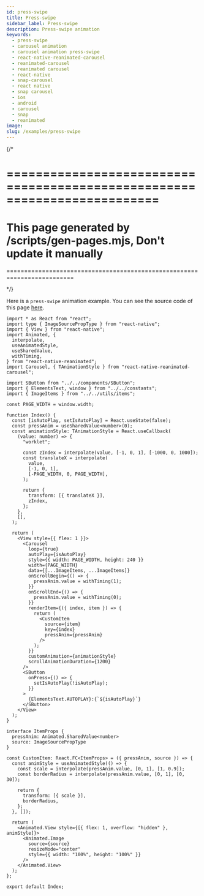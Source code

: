 ```yaml
---
id: press-swipe
title: Press-swipe
sidebar_label: Press-swipe
description: Press-swipe animation
keywords:
  - press-swipe
  - carousel animation
  - carousel animation press-swipe
  - react-native-reanimated-carousel
  - reanimated-carousel
  - reanimated carousel
  - react-native
  - snap-carousel
  - react native
  - snap carousel
  - ios
  - android
  - carousel
  - snap
  - reanimated
image:
slug: /examples/press-swipe
---
```


{/* 

=========================================================================
=========================================================================
This page generated by /scripts/gen-pages.mjs, Don't update it manually 
=========================================================================
=========================================================================

*/}

Here is a `press-swipe` animation example. You can see the source code of this page [here](https://github.com/dohooo/react-native-reanimated-carousel/blob/main/example/app/src/pages/press-swipe/index.tsx).


<Page page='press-swipe' />

```tsx copy
import * as React from "react";
import type { ImageSourcePropType } from "react-native";
import { View } from "react-native";
import Animated, {
  interpolate,
  useAnimatedStyle,
  useSharedValue,
  withTiming,
} from "react-native-reanimated";
import Carousel, { TAnimationStyle } from "react-native-reanimated-carousel";

import SButton from "../../components/SButton";
import { ElementsText, window } from "../../constants";
import { ImageItems } from "../../utils/items";

const PAGE_WIDTH = window.width;

function Index() {
  const [isAutoPlay, setIsAutoPlay] = React.useState(false);
  const pressAnim = useSharedValue<number>(0);
  const animationStyle: TAnimationStyle = React.useCallback(
    (value: number) => {
      "worklet";

      const zIndex = interpolate(value, [-1, 0, 1], [-1000, 0, 1000]);
      const translateX = interpolate(
        value,
        [-1, 0, 1],
        [-PAGE_WIDTH, 0, PAGE_WIDTH],
      );

      return {
        transform: [{ translateX }],
        zIndex,
      };
    },
    [],
  );

  return (
    <View style={{ flex: 1 }}>
      <Carousel
        loop={true}
        autoPlay={isAutoPlay}
        style={{ width: PAGE_WIDTH, height: 240 }}
        width={PAGE_WIDTH}
        data={[...ImageItems, ...ImageItems]}
        onScrollBegin={() => {
          pressAnim.value = withTiming(1);
        }}
        onScrollEnd={() => {
          pressAnim.value = withTiming(0);
        }}
        renderItem={({ index, item }) => {
          return (
            <CustomItem
              source={item}
              key={index}
              pressAnim={pressAnim}
            />
          );
        }}
        customAnimation={animationStyle}
        scrollAnimationDuration={1200}
      />
      <SButton
        onPress={() => {
          setIsAutoPlay(!isAutoPlay);
        }}
      >
        {ElementsText.AUTOPLAY}:{`${isAutoPlay}`}
      </SButton>
    </View>
  );
}

interface ItemProps {
  pressAnim: Animated.SharedValue<number>
  source: ImageSourcePropType
}

const CustomItem: React.FC<ItemProps> = ({ pressAnim, source }) => {
  const animStyle = useAnimatedStyle(() => {
    const scale = interpolate(pressAnim.value, [0, 1], [1, 0.9]);
    const borderRadius = interpolate(pressAnim.value, [0, 1], [0, 30]);

    return {
      transform: [{ scale }],
      borderRadius,
    };
  }, []);

  return (
    <Animated.View style={[{ flex: 1, overflow: "hidden" }, animStyle]}>
      <Animated.Image
        source={source}
        resizeMode="center"
        style={{ width: "100%", height: "100%" }}
      />
    </Animated.View>
  );
};

export default Index;

```